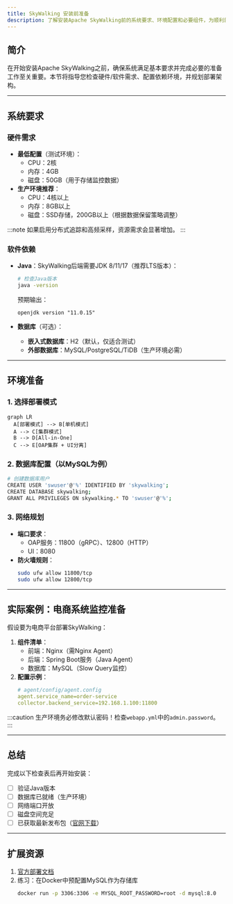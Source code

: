 ```yaml
---
title: SkyWalking 安装前准备
description: 了解安装Apache SkyWalking前的系统要求、环境配置和必要组件，为顺利部署奠定基础。
---
```


## 简介

在开始安装Apache SkyWalking之前，确保系统满足基本要求并完成必要的准备工作至关重要。本节将指导您检查硬件/软件需求、配置依赖环境，并规划部署架构。

---

## 系统要求

### 硬件需求
- **最低配置**（测试环境）：
  - CPU：2核
  - 内存：4GB
  - 磁盘：50GB（用于存储监控数据）
- **生产环境推荐**：
  - CPU：4核以上
  - 内存：8GB以上
  - 磁盘：SSD存储，200GB以上（根据数据保留策略调整）

:::note
如果启用分布式追踪和高频采样，资源需求会显著增加。
:::

### 软件依赖
- **Java**：SkyWalking后端需要JDK 8/11/17（推荐LTS版本）：
  ```bash
  # 检查Java版本
  java -version
  ```
  预期输出：
  ```
  openjdk version "11.0.15"
  ```

- **数据库**（可选）：
  - **嵌入式数据库**：H2（默认，仅适合测试）
  - **外部数据库**：MySQL/PostgreSQL/TiDB（生产环境必需）

---

## 环境准备

### 1. 选择部署模式
```mermaid
graph LR
  A[部署模式] --> B[单机模式]
  A --> C[集群模式]
  B --> D[All-in-One]
  C --> E[OAP集群 + UI分离]
```

### 2. 数据库配置（以MySQL为例）
```bash
# 创建数据库用户
CREATE USER 'swuser'@'%' IDENTIFIED BY 'skywalking';
CREATE DATABASE skywalking;
GRANT ALL PRIVILEGES ON skywalking.* TO 'swuser'@'%';
```

### 3. 网络规划
- **端口要求**：
  - OAP服务：11800（gRPC）、12800（HTTP）
  - UI：8080
- **防火墙规则**：
  ```bash
  sudo ufw allow 11800/tcp
  sudo ufw allow 12800/tcp
  ```

---

## 实际案例：电商系统监控准备

假设要为电商平台部署SkyWalking：
1. **组件清单**：
   - 前端：Nginx（需Nginx Agent）
   - 后端：Spring Boot服务（Java Agent）
   - 数据库：MySQL（Slow Query监控）
2. **配置示例**：
   ```yaml
   # agent/config/agent.config
   agent.service_name=order-service
   collector.backend_service=192.168.1.100:11800
   ```

:::caution
生产环境务必修改默认密码！检查`webapp.yml`中的`admin.password`。
:::

---

## 总结

完成以下检查表后再开始安装：
- [ ] 验证Java版本
- [ ] 数据库已就绪（生产环境）
- [ ] 网络端口开放
- [ ] 磁盘空间充足
- [ ] 已获取最新发布包（[官网下载](https://skywalking.apache.org/downloads/)）

---

## 扩展资源
1. [官方部署文档](https://skywalking.apache.org/docs/main/latest/en/setup/backend/backend-setup/)
2. 练习：在Docker中预配置MySQL作为存储库
   ```bash
   docker run -p 3306:3306 -e MYSQL_ROOT_PASSWORD=root -d mysql:8.0
   ```